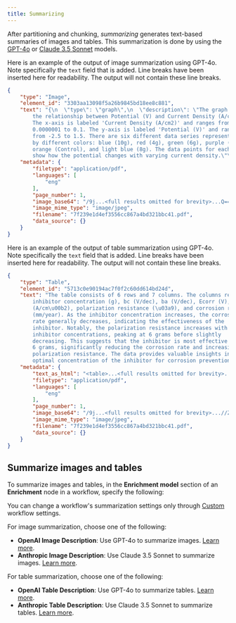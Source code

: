 ```yaml
---
title: Summarizing
---
```


After partitioning and chunking, _summarizing_ generates text-based summaries of images and tables. 
This summarization is done by using the [GPT-4o](https://openai.com/index/hello-gpt-4o/) or 
[Claude 3.5 Sonnet](https://www.anthropic.com/news/claude-3-5-sonnet) models. 

Here is an example of the output of image summarization using GPT-4o. Note specifically the `text` field that is added. 
Line breaks have been inserted here for readability. The output will not contain these line breaks. 

```json
{
    "type": "Image",
    "element_id": "3303aa13098f5a26b9845bd18ee8c881",
    "text": "{\n  \"type\": \"graph\",\n  \"description\": \"The graph shows 
        the relationship between Potential (V) and Current Density (A/cm2). 
        The x-axis is labeled 'Current Density (A/cm2)' and ranges from 
        0.0000001 to 0.1. The y-axis is labeled 'Potential (V)' and ranges 
        from -2.5 to 1.5. There are six different data series represented 
        by different colors: blue (10g), red (4g), green (6g), purple (2g), 
        orange (Control), and light blue (8g). The data points for each series 
        show how the potential changes with varying current density.\"\n}",
    "metadata": {
        "filetype": "application/pdf",
        "languages": [
            "eng"
        ],
        "page_number": 1,
        "image_base64": "/9j...<full results omitted for brevity>...Q==",
        "image_mime_type": "image/jpeg",
        "filename": "7f239e1d4ef3556cc867a4bd321bbc41.pdf",
        "data_source": {}
    }
}
```

Here is an example of the output of table summarization using GPT-4o. Note specifically the `text` field that is added.
Line breaks have been inserted here for readability. The output will not contain these line breaks.

```json
{
    "type": "Table",
    "element_id": "5713c0e90194ac7f0f2c60dd614bd24d",
    "text": "The table consists of 6 rows and 7 columns. The columns represent 
        inhibitor concentration (g), bc (V/dec), ba (V/dec), Ecorr (V), icorr 
        (A/cm\u00b2), polarization resistance (\u03a9), and corrosion rate 
        (mm/year). As the inhibitor concentration increases, the corrosion 
        rate generally decreases, indicating the effectiveness of the 
        inhibitor. Notably, the polarization resistance increases with higher 
        inhibitor concentrations, peaking at 6 grams before slightly 
        decreasing. This suggests that the inhibitor is most effective at 
        6 grams, significantly reducing the corrosion rate and increasing 
        polarization resistance. The data provides valuable insights into the 
        optimal concentration of the inhibitor for corrosion prevention.",
    "metadata": {
        "text_as_html": "<table>...<full results omitted for brevity>...</table>",
        "filetype": "application/pdf",
        "languages": [
            "eng"
        ],
        "page_number": 1,
        "image_base64": "/9j...<full results omitted for brevity>...//Z",
        "image_mime_type": "image/jpeg",
        "filename": "7f239e1d4ef3556cc867a4bd321bbc41.pdf",
        "data_source": {}
    }
}
```

## Summarize images and tables

To summarize images and tables, in the **Enrichment model** section of an **Enrichment** node in a workflow, specify the following:

<Note>You can change a workflow's summarization settings only through [Custom](/platform/workflows#create-a-custom-workflow) workflow settings.</Note>

For image summarization, choose one of the following:

- **OpenAI Image Description**: Use GPT-4o to summarize images. [Learn more](https://openai.com/index/hello-gpt-4o/).
- **Anthropic Image Description**: Use Claude 3.5 Sonnet to summarize images. [Learn more](https://www.anthropic.com/news/claude-3-5-sonnet).

For table summarization, choose one of the following:

- **OpenAI Table Description**: Use GPT-4o to summarize tables. [Learn more](https://openai.com/index/hello-gpt-4o/).
- **Anthropic Table Description**: Use Claude 3.5 Sonnet to summarize tables. [Learn more](https://www.anthropic.com/news/claude-3-5-sonnet).